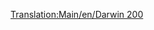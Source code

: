 [[Translation:Main/en/Darwin 200]]
{{Template:Avion/Fr
|Nom=Darwin 200
|Image=[[File:en/Boeing737.png|Darwin 200]]
|Coût=34 863 (69 726)
|Vitesse=947 km/h (592 MPH)
|Entretien=4 359 (8 718)
|Conception=1967
|Vie=22
|Capacité=110 passagers & 15 sacs de courrier
|Description=Un avion à réaction standard. Préféré pour les grands aéroports.
|Réalité=[http://www.wikipedia.org/wiki/fr:Boeing 737 Boeing 737]
}}